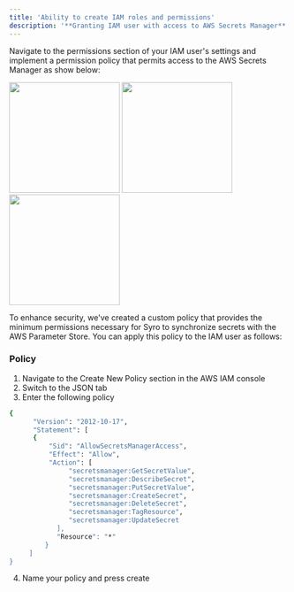 ```yaml
---
title: 'Ability to create IAM roles and permissions'
description: '**Granting IAM user with access to AWS Secrets Manager**'
---
```


Navigate to the permissions section of your IAM user's settings and implement a permission policy that permits access to the AWS Secrets Manager as show below:


<img height="200" src="/images/iamSM1.png" />
<img height="200" src="/images/iamSM2.png" />
<img height="200" src="/images/iamSM3.png" />

To enhance security, we've created a custom policy that provides the minimum permissions necessary for Syro to synchronize secrets with the AWS Parameter Store. You can apply this policy to the IAM user as follows:

### Policy

1. Navigate to the Create New Policy section in the AWS IAM console
2. Switch to the JSON tab
3. Enter the following policy

```bash
{
      "Version": "2012-10-17",
      "Statement": [
      {
          "Sid": "AllowSecretsManagerAccess",
          "Effect": "Allow",
          "Action": [
               "secretsmanager:GetSecretValue",
               "secretsmanager:DescribeSecret",
               "secretsmanager:PutSecretValue",
               "secretsmanager:CreateSecret",
               "secretsmanager:DeleteSecret",
               "secretsmanager:TagResource",
               "secretsmanager:UpdateSecret
            ],
            "Resource": "*"
         }
     ]
}
```
4. Name your policy and press create